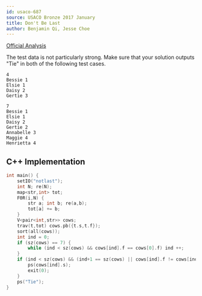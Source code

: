 ```yaml
---
id: usaco-687
source: USACO Bronze 2017 January
title: Don't Be Last
author: Benjamin Qi, Jesse Choe
---
```


[Official Analysis](http://www.usaco.org/current/data/sol_notlast_bronze_jan17.html)

The test data is not particularly strong. Make sure that your solution outputs "Tie" in both of the following test cases.

```
4
Bessie 1
Elsie 1 
Daisy 2
Gertie 3
```

```
7
Bessie 1
Elsie 1
Daisy 2 
Gertie 2
Annabelle 3
Maggie 4
Henrietta 4
```

<LanguageSection>

<CPPSection>

## C++ Implementation

```cpp
int main() {
	setIO("notlast");
	int N; re(N);
	map<str,int> tot;
	F0R(i,N) {
		str a; int b; re(a,b);
		tot[a] += b;
	}
	V<pair<int,str>> cows;
	trav(t,tot) cows.pb({t.s,t.f});
	sort(all(cows));
	int ind = 0;
	if (sz(cows) == 7) {
		while (ind < sz(cows) && cows[ind].f == cows[0].f) ind ++;
	}
	if (ind < sz(cows) && (ind+1 == sz(cows) || cows[ind].f != cows[ind+1].f)) {
		ps(cows[ind].s);
		exit(0);
	}
	ps("Tie");
}
```

</CPPSection>

</LanguageSection>